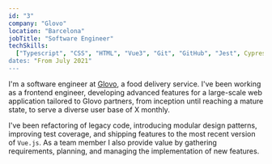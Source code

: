 ```yaml
---
id: "3"
company: "Glovo"
location: "Barcelona"
jobTitle: "Software Engineer"
techSkills:
  ["Typescript", "CSS", "HTML", "Vue3", "Git", "GitHub", "Jest", Cypress"]
dates: "From July 2021"
---
```


I'm a software engineer at [Glovo](https://about.glovoapp.com/), a food delivery service. I've been working as a frontend engineer, developing advanced features for a large-scale web application tailored to Glovo partners, from inception until reaching a mature state, to serve a diverse user base of X monthly.

I've been refactoring of legacy code, introducing modular design patterns, improving test coverage, and shipping features to the most recent version of `Vue.js`. As a team member I also provide value by gathering requirements, planning, and managing the implementation of new features.
